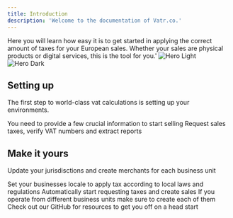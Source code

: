 ```yaml
---
title: Introduction
description: 'Welcome to the documentation of Vatr.co.'
---
```

Here you will learn how easy it is to get started in applying the correct amount of taxes for your European sales. Whether your sales are physical products or digital services, this is the tool for you.'
<img
  className="block dark:hidden"
  src="/images/hero-light.svg"
  alt="Hero Light"
/>
<img
  className="hidden dark:block"
  src="/images/hero-dark.svg"
  alt="Hero Dark"
/>

## Setting up

The first step to world-class vat calculations is setting up your environments.

<CardGroup cols={2}>
  <Card
    title="Login and Configure"
    icon="pen-to-square"
    href="https://app.vatr.co"
  >
    You need to provide a few crucial information to start selling
  </Card>
  <Card
    title="Connect with the API"
    icon="image"
    href="https://mintlify.com/docs/development"
  >
    Request sales taxes, verify VAT numbers and extract reports
  </Card>
</CardGroup>

## Make it yours

Update your jurisdisctions and create merchants for each business unit

<CardGroup cols={2}>
  <Card
    title="Customize Jurisdictions"
    icon="palette"
    href="https://app.vatr.co/settings"
  >
    Set your businesses locale to apply tax according to local laws and regulations
  </Card>
  <Card
    title="Reference APIs"
    icon="code"
    href="api-reference"
  >
    Automatically start requesting taxes and create sales
  </Card>
  <Card
    title="Add Merchants"
    icon="screwdriver-wrench"
    href="https://app.vatr.co/settings"
  >
    If you operate from different business units make sure to create each of them
  </Card>
  <Card
    title="Get Inspiration"
    icon="github"
    href="https://mintlify.com/customers"
  >
    Check out our GitHub for resources to get you off on a head start
  </Card>
</CardGroup>
